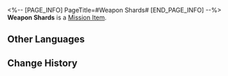 <%-- [PAGE_INFO]
PageTitle=#Weapon Shards#
[END_PAGE_INFO] --%>
{{Item Infobox
|id          = 140162
|image       = Item Weapon Shards.png
|type        = Mission Item
|invCategory = Missions
|rarity      = 3
|effect      = 
|description = A polearm that was sliced in half. One can imagine the fate that befell its master.
}}
'''Weapon Shards''' is a [[Mission Item]].

==Other Languages==
{{Other Languages
|en   = Weapon Shards
|zhs  = 损毁的残兵
|zht  = 損毀的殘兵
|ja   = 損壊した武器
|ko   = 훼손된 병기 잔해
|es   = Fragmentos de arma
|fr   = Fragments d'arme
|ru   = Осколки оружия
|th   = เศษอาวุธที่ถูกทำลาย
|vi   = Tàn Binh Hủy Diệt
|de   = Waffensplitter
|id   = Belahan Senjata
|pt   = Fragmentos de Arma
}}

==Change History==
{{Change History|1.0}}
